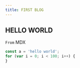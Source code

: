 ```yaml
---
title: FIRST BLOG
---
```


## HELLO WORLD

`From` MDX 

```javascript
const a = 'hello world';
for (var i = 0; i < 100; i++) {
}

```
